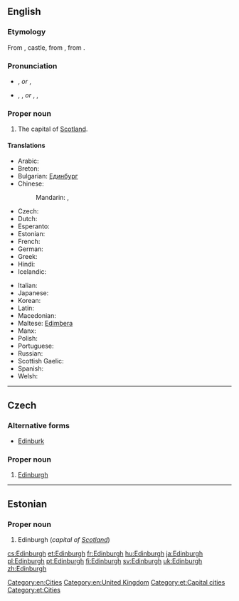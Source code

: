 ==English==
{{wikipedia}}
{{wikipedia|Etymology of Edinburgh}}

===Etymology===
From {{etyl|ang|en}} {{term|burg|lang=ang}}, castle, from {{proto|gem-pro|burgz|fortress|lang=en}}, from {{proto|ine-pro|bhrgh|fortified elevation|lang=en}}.
{{etystub}} <!---What about the "Edin-" part?--->

===Pronunciation===
* {{a|UK, AUS, NZ}} {{IPA|/ˈɛdɪnbərə/}}, {{X-SAMPA|/"EdInb@r@/}} ''or'' {{IPA|/ˈɛdɪnbrə/}}, {{X-SAMPA|/"EdInbr@/}}
* {{a|US}} {{enPR|ĕdʹən-bŭr-ə}}, {{IPA|/ˈɛdənbʌrə/}}, {{X-SAMPA|/"Ed@nbVr@/}} ''or'' {{enPR|ĕdʹən-bər-ə}}, {{IPA|/ˈɛdənbərə/}}, {{X-SAMPA|/"Ed@nb@r@/}}

===Proper noun===
{{en-proper noun}}

# The capital of [[Scotland]].

====Translations====
{{trans-top|capital of Scotland}}
* Arabic: {{t-|ar|إدنبرة|f|tr='idinbura|sc=Arab}}
* Breton: {{t-|br|Dinedin|xs=Breton}}
* Bulgarian: [[Единбург]]
* Chinese:
*: Mandarin: {{t|zh|愛丁堡|sc=Hani}}, {{t|zh|爱丁堡|tr=Àidīngbǎo|sc=Hani}}
* Czech: {{t+|cs|Edinburgh|m}}
* Dutch: {{t-|nl|Edinburgh}}
* Esperanto: {{t-|eo|Edinburgo}}
* Estonian: {{t+|et|Edinburgh}}
* French: {{t+|fr|Édimbourg}}
* German: {{t-|de|Edinburgh|n}}
* Greek: {{t+|el|Εδιμβούργο|n|tr=Edimvoúrgo}}
* Hindi: {{t-|hi|एडिनबर्ग|tr=ēḍinbarg|sc=Deva}}
* Icelandic: {{t-|is|Edinborg|f}}
{{trans-mid}}
* Italian: {{t-|it|Edimburgo|f}}
* Japanese: {{t-|ja|エディンバラ|tr=Edinbara}}
* Korean: {{t-|ko|에든버러|tr=Edeunbeoreo|sc=Kore}}
* Latin: {{t-|la|Edinensis|f}}
* Macedonian: {{t-|mk|Единбург|m|tr=Édinburg}}
* Maltese: [[Edimbera]]
* Manx: {{t-|gv|Doon Edin|xs=Manx}}
* Polish: {{t+|pl|Edynburg|m}}
* Portuguese: {{t+|pt|Edimburgo}}
* Russian: {{t-|ru|Эдинбург|m|tr=Édinburg}}
* Scottish Gaelic: {{t-|gd|Dùn Èideann|xs=Scottish Gaelic}}
* Spanish: {{t+|es|Edimburgo|m}}
* Welsh: {{t+|cy|Caeredin|f|xs=Welsh}}
{{trans-bottom}}

[[Category:en:Cities]]
[[Category:en:United Kingdom]]

----

==Czech==

===Alternative forms===
* [[Edinburk]]

===Proper noun===
{{cs-proper noun|g=m}}

# [[#English|Edinburgh]]

----

==Estonian==

===Proper noun===
{{head|et|proper noun}}

# Edinburgh (''capital of [[Scotland]]'')

[[Category:et:Capital cities]]
[[Category:et:Cities]]

[[cs:Edinburgh]]
[[et:Edinburgh]]
[[fr:Edinburgh]]
[[hu:Edinburgh]]
[[ja:Edinburgh]]
[[pl:Edinburgh]]
[[pt:Edinburgh]]
[[fi:Edinburgh]]
[[sv:Edinburgh]]
[[uk:Edinburgh]]
[[zh:Edinburgh]]